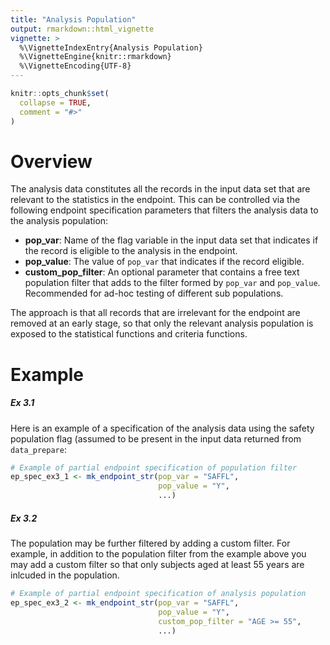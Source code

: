 ```yaml
---
title: "Analysis Population"
output: rmarkdown::html_vignette
vignette: >
  %\VignetteIndexEntry{Analysis Population}
  %\VignetteEngine{knitr::rmarkdown}
  %\VignetteEncoding{UTF-8}
---
```


```r
knitr::opts_chunk$set(
  collapse = TRUE,
  comment = "#>"
)
```

# Overview

The analysis data constitutes all the records in the input data set that are relevant to the statistics in the endpoint.
This can be controlled via the following endpoint specification parameters that filters the analysis data to the analysis population:

* **pop_var**: Name of the flag variable in the input data set that indicates if the record is eligible to the analysis in the endpoint.
* **pop_value**: The value of `pop_var` that indicates if the record eligible.
* **custom_pop_filter**: An optional parameter that contains a free text population filter that adds to the filter formed by `pop_var` and `pop_value`. Recommended for ad-hoc testing of different sub populations. 

The approach is that all records that are irrelevant for the endpoint are removed at an early stage, so that only the relevant analysis population is exposed to the statistical functions and criteria functions.

# Example

##### Ex 3.1

Here is an example of a specification of the analysis data using the safety population flag (assumed to be present in the input data returned from `data_prepare`:

```r
# Example of partial endpoint specification of population filter
ep_spec_ex3_1 <- mk_endpoint_str(pop_var = "SAFFL",
                                 pop_value = "Y",
                                 ...)
```

##### Ex 3.2

The population may be further filtered by adding a custom filter. 
For example, in addition to the population filter from the example above you may add a custom filter so that only subjects aged at least 55 years are inlcuded in the population. 

```r
# Example of partial endpoint specification of analysis population
ep_spec_ex3_2 <- mk_endpoint_str(pop_var = "SAFFL",
                                 pop_value = "Y",
                                 custom_pop_filter = "AGE >= 55",
                                 ...)
```
